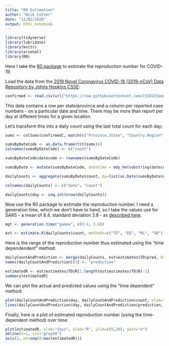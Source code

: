 ```yaml
---
title: "R0 Estimation"
author: "Nick Cotter"
date: "12/02/2020"
output: html_notebook
---
```


```r
library(tidyverse)
library(lubridate)
library(knitr)
library(arsenal)
library(R0)
```

Here I take the [R0 package](https://www.ncbi.nlm.nih.gov/pmc/articles/PMC3582628/) to estimate the reproduction number for COVID-19.


Load the data from the [2019 Novel Coronavirus COVID-19 (2019-nCoV) Data Repository by Johns Hopkins CSSE](https://github.com/CSSEGISandData/COVID-19):

```r
confirmed <- read.csv(url("https://raw.githubusercontent.com/CSSEGISandData/2019-nCoV/master/time_series/time_series_2019-ncov-Confirmed.csv"))
```

This data contains a row per state/province and a column per reported case numbers - on a particular date and time. There may be more than report per day at different times for a given location. 

Let's transform this into a daily count using the last total count for each day:

```r
sums <- colSums(confirmed[,-match(c("Province.State", "Country.Region", "Lat", "Long"), names(confirmed))], na.rm=TRUE)

sumsByDateCode <- as.data.frame(t(t(sums)))
colnames(sumsByDateCode) <- c("count")

sumsByDateCode$datecode <- rownames(sumsByDateCode)

sumsByDate <- mutate(sumsByDateCode, datetime = mdy_hm(substring(datecode,2)))

dailyCounts <- aggregate(sumsByDate$count, by=list(as.Date(sumsByDate$datetime)), FUN=tail, n=1)

colnames(dailyCounts) <- c("date", "count")

dailyCounts$day <- seq.int(nrow(dailyCounts))
```


Now use the R0 package to estimate the reproduction number. I need a generation time, which we don't have to hand, so I take the values use for SARS - a mean of 8.4, standard deviation 3.8 - as [described here](https://www.ncbi.nlm.nih.gov/pmc/articles/PMC3816335/).

```r
mgt <- generation.time("gamma", c(8.4, 3.8))

est <- estimate.R(dailyCounts$count, methods=c("TD", "EG", "ML", "SB"), GT=mgt)
```

Here is the range of the reproduction number thus estimated using the "time dependendent" method:

```r
dailyCountAndPrediction <- merge(dailyCounts, est$estimates$TD$pred, by="row.names", sort=FALSE, all=TRUE)
names(dailyCountAndPrediction)[5] <- "prediction"

estimatedR <- est$estimates$TD$R[1:length(est$estimates$TD$R)-1]
summary(estimatedR)
```

We can plot the actual and predicted values using the "time dependent" method:

```r
plot(dailyCountAndPrediction$day, dailyCountAndPrediction$count, xlab="days",ylab="count")
lines(dailyCountAndPrediction$day, dailyCountAndPrediction$prediction, col="green")
```

Finally, here is a plot of estimated reproduction number (using the time-dependent method) over time:

```r
plot(estimatedR, xlab="days", ylab="R", ylim=c(0,20), yaxt="n")
abline(h=1, col="gray60")
axis(2, at=seq(0:max(estimatedR)))
```

